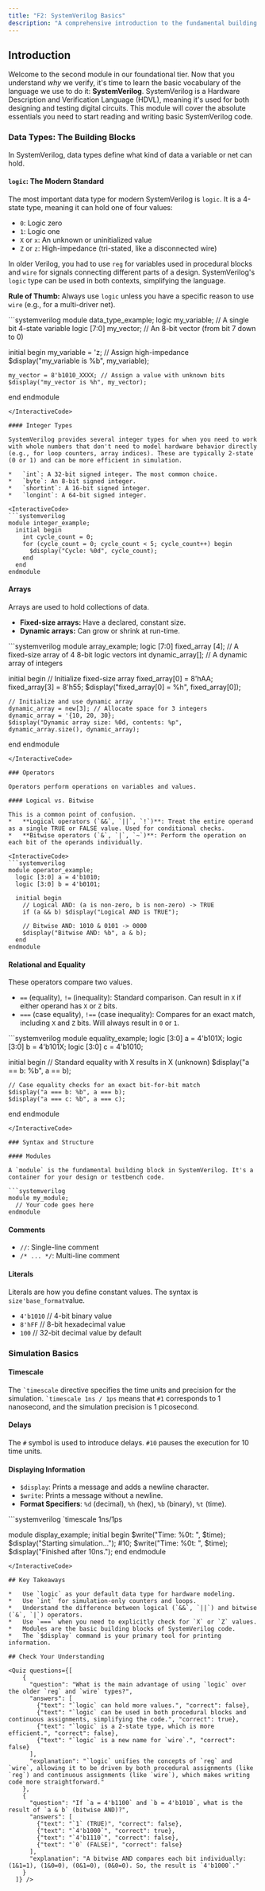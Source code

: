 ```yaml
---
title: "F2: SystemVerilog Basics"
description: "A comprehensive introduction to the fundamental building blocks of the SystemVerilog language."
---
```



## Introduction

Welcome to the second module in our foundational tier. Now that you understand *why* we verify, it's time to learn the basic vocabulary of the language we use to do it: **SystemVerilog**. SystemVerilog is a Hardware Description and Verification Language (HDVL), meaning it's used for both designing and testing digital circuits. This module will cover the absolute essentials you need to start reading and writing basic SystemVerilog code.

### Data Types: The Building Blocks

In SystemVerilog, data types define what kind of data a variable or net can hold.

#### `logic`: The Modern Standard

The most important data type for modern SystemVerilog is `logic`. It is a 4-state type, meaning it can hold one of four values:
* `0`: Logic zero
* `1`: Logic one
* `X` or `x`: An unknown or uninitialized value
* `Z` or `z`: High-impedance (tri-stated, like a disconnected wire)

In older Verilog, you had to use `reg` for variables used in procedural blocks and `wire` for signals connecting different parts of a design. SystemVerilog's `logic` type can be used in both contexts, simplifying the language.

**Rule of Thumb:** Always use `logic` unless you have a specific reason to use `wire` (e.g., for a multi-driver net).

<InteractiveCode>
```systemverilog
module data_type_example;
  logic my_variable; // A single bit 4-state variable
  logic [7:0] my_vector; // An 8-bit vector (from bit 7 down to 0)

  initial begin
    my_variable = 'z; // Assign high-impedance
    $display("my_variable is %b", my_variable);

    my_vector = 8'b1010_XXXX; // Assign a value with unknown bits
    $display("my_vector is %h", my_vector);
  end
endmodule
```
</InteractiveCode>

#### Integer Types

SystemVerilog provides several integer types for when you need to work with whole numbers that don't need to model hardware behavior directly (e.g., for loop counters, array indices). These are typically 2-state (0 or 1) and can be more efficient in simulation.

*   `int`: A 32-bit signed integer. The most common choice.
*   `byte`: An 8-bit signed integer.
*   `shortint`: A 16-bit signed integer.
*   `longint`: A 64-bit signed integer.

<InteractiveCode>
```systemverilog
module integer_example;
  initial begin
    int cycle_count = 0;
    for (cycle_count = 0; cycle_count < 5; cycle_count++) begin
      $display("Cycle: %0d", cycle_count);
    end
  end
endmodule
```
</InteractiveCode>

#### Arrays

Arrays are used to hold collections of data.

*   **Fixed-size arrays:** Have a declared, constant size.
*   **Dynamic arrays:** Can grow or shrink at run-time.

<InteractiveCode>
```systemverilog
module array_example;
  logic [7:0] fixed_array [4]; // A fixed-size array of 4 8-bit logic vectors
  int         dynamic_array[]; // A dynamic array of integers

  initial begin
    // Initialize fixed-size array
    fixed_array[0] = 8'hAA;
    fixed_array[3] = 8'h55;
    $display("fixed_array[0] = %h", fixed_array[0]);

    // Initialize and use dynamic array
    dynamic_array = new[3]; // Allocate space for 3 integers
    dynamic_array = '{10, 20, 30};
    $display("Dynamic array size: %0d, contents: %p", dynamic_array.size(), dynamic_array);
  end
endmodule
```
</InteractiveCode>

### Operators

Operators perform operations on variables and values.

#### Logical vs. Bitwise

This is a common point of confusion.
*   **Logical operators (`&&`, `||`, `!`)**: Treat the entire operand as a single TRUE or FALSE value. Used for conditional checks.
*   **Bitwise operators (`&`, `|`, `~`)**: Perform the operation on each bit of the operands individually.

<InteractiveCode>
```systemverilog
module operator_example;
  logic [3:0] a = 4'b1010;
  logic [3:0] b = 4'b0101;

  initial begin
    // Logical AND: (a is non-zero, b is non-zero) -> TRUE
    if (a && b) $display("Logical AND is TRUE");

    // Bitwise AND: 1010 & 0101 -> 0000
    $display("Bitwise AND: %b", a & b);
  end
endmodule
```
</InteractiveCode>

#### Relational and Equality

These operators compare two values.

*   `==` (equality), `!=` (inequality): Standard comparison. Can result in `X` if either operand has `X` or `Z` bits.
*   `===` (case equality), `!==` (case inequality): Compares for an exact match, including `X` and `Z` bits. Will always result in `0` or `1`.

<InteractiveCode>
```systemverilog
module equality_example;
  logic [3:0] a = 4'b101X;
  logic [3:0] b = 4'b101X;
  logic [3:0] c = 4'b1010;

  initial begin
    // Standard equality with X results in X (unknown)
    $display("a == b: %b", a == b);

    // Case equality checks for an exact bit-for-bit match
    $display("a === b: %b", a === b);
    $display("a === c: %b", a === c);
  end
endmodule
```
</InteractiveCode>

### Syntax and Structure

#### Modules

A `module` is the fundamental building block in SystemVerilog. It's a container for your design or testbench code.

```systemverilog
module my_module;
  // Your code goes here
endmodule
```

#### Comments

*   `//`: Single-line comment
*   `/* ... */`: Multi-line comment

#### Literals

Literals are how you define constant values. The syntax is `size'base_format`value.

*   `4'b1010` // 4-bit binary value
*   `8'hFF`   // 8-bit hexadecimal value
*   `100`      // 32-bit decimal value by default

### Simulation Basics

#### Timescale

The `` `timescale `` directive specifies the time units and precision for the simulation. `` `timescale 1ns / 1ps `` means that `#1` corresponds to 1 nanosecond, and the simulation precision is 1 picosecond.

#### Delays

The `#` symbol is used to introduce delays. `#10` pauses the execution for 10 time units.

#### Displaying Information

*   `$display`: Prints a message and adds a newline character.
*   `$write`: Prints a message without a newline.
*   **Format Specifiers**: `%d` (decimal), `%h` (hex), `%b` (binary), `%t` (time).

<InteractiveCode>
```systemverilog
`timescale 1ns/1ps

module display_example;
  initial begin
    $write("Time: %0t: ", $time);
    $display("Starting simulation...");
    #10;
    $write("Time: %0t: ", $time);
    $display("Finished after 10ns.");
  end
endmodule
```
</InteractiveCode>

## Key Takeaways

*   Use `logic` as your default data type for hardware modeling.
*   Use `int` for simulation-only counters and loops.
*   Understand the difference between logical (`&&`, `||`) and bitwise (`&`, `|`) operators.
*   Use `===` when you need to explicitly check for `X` or `Z` values.
*   Modules are the basic building blocks of SystemVerilog code.
*   The `$display` command is your primary tool for printing information.

## Check Your Understanding

<Quiz questions={[
    {
      "question": "What is the main advantage of using `logic` over the older `reg` and `wire` types?",
      "answers": [
        {"text": "`logic` can hold more values.", "correct": false},
        {"text": "`logic` can be used in both procedural blocks and continuous assignments, simplifying the code.", "correct": true},
        {"text": "`logic` is a 2-state type, which is more efficient.", "correct": false},
        {"text": "`logic` is a new name for `wire`.", "correct": false}
      ],
      "explanation": "`logic` unifies the concepts of `reg` and `wire`, allowing it to be driven by both procedural assignments (like `reg`) and continuous assignments (like `wire`), which makes writing code more straightforward."
    },
    {
      "question": "If `a = 4'b1100` and `b = 4'b1010`, what is the result of `a & b` (bitwise AND)?",
      "answers": [
        {"text": "`1` (TRUE)", "correct": false},
        {"text": "`4'b1000`", "correct": true},
        {"text": "`4'b1110`", "correct": false},
        {"text": "`0` (FALSE)", "correct": false}
      ],
      "explanation": "A bitwise AND compares each bit individually: (1&1=1), (1&0=0), (0&1=0), (0&0=0). So, the result is `4'b1000`."
    }
  ]} />
